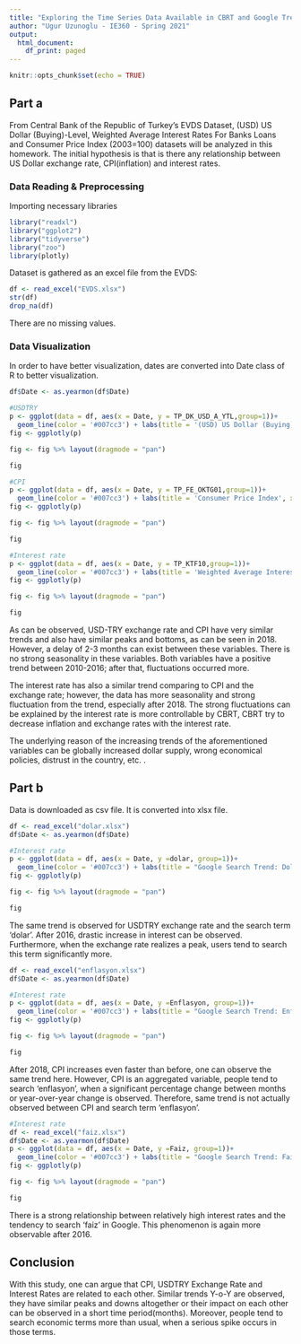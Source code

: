 ```yaml
---
title: "Exploring the Time Series Data Available in CBRT and Google Trends"
author: "Ugur Uzunoglu - IE360 - Spring 2021"
output:
  html_document:
    df_print: paged
---
```


```r
knitr::opts_chunk$set(echo = TRUE)
```

## Part a

From Central Bank of the Republic of Turkey's EVDS Dataset, (USD) US Dollar (Buying)-Level, Weighted Average Interest Rates For Banks Loans and Consumer Price Index (2003=100) datasets will be analyzed in this homework. The initial hypothesis is that is there any relationship between US Dollar exchange rate, CPI(inflation) and interest rates. 

### Data Reading & Preprocessing
Importing necessary libraries
```r
library("readxl")
library("ggplot2")
library("tidyverse")
library("zoo")
library(plotly)
```
Dataset is gathered as an excel file from the EVDS: 
```r
df <- read_excel("EVDS.xlsx")
str(df)
drop_na(df)
```
There are no missing values.

### Data Visualization
In order to have better visualization, dates are converted into Date class of R to better visualization.
```r
df$Date <- as.yearmon(df$Date)

#USDTRY
p <- ggplot(data = df, aes(x = Date, y = TP_DK_USD_A_YTL,group=1))+
  geom_line(color = '#007cc3') + labs(title = '(USD) US Dollar (Buying)-Level', x= "Date", y = "(USD) US Dollar (Buying)-Level") + theme(text=element_text(color="#004785"),axis.text=element_text(color="#004785"))
fig <- ggplotly(p)

fig <- fig %>% layout(dragmode = "pan")

fig

```
```r

#CPI
p <- ggplot(data = df, aes(x = Date, y = TP_FE_OKTG01,group=1))+
  geom_line(color = '#007cc3') + labs(title = 'Consumer Price Index', x= "Date", y = "Consumer Price Index(2003=100)") + theme(text=element_text(color="#004785"),axis.text=element_text(color="#004785"))
fig <- ggplotly(p)

fig <- fig %>% layout(dragmode = "pan")

fig

```

```r

#Interest rate
p <- ggplot(data = df, aes(x = Date, y = TP_KTF10,group=1))+
  geom_line(color = '#007cc3') + labs(title = 'Weighted Average Interest Rates For Banks Loans (Personal Use), TRY', x= "Date", y = "Interest Rate") + theme(text=element_text(color="#004785"),axis.text=element_text(color="#004785"))
fig <- ggplotly(p)

fig <- fig %>% layout(dragmode = "pan")

fig

```

As can be observed, USD-TRY exchange rate and CPI have very similar trends and also have similar peaks and bottoms, as can be seen in 2018. However, a delay of 2-3 months can exist between these variables. There is no strong seasonality in these variables. Both variables have a positive trend between 2010-2016; after that, fluctuations occurred more. 

The interest rate has also a similar trend comparing to CPI and the exchange rate; however, the data has more seasonality and strong fluctuation from the trend, especially after 2018. The strong fluctuations can be explained by the interest rate is more controllable by CBRT, CBRT try to decrease inflation and exchange rates with the interest rate.

The underlying reason of the increasing trends of the aforementioned variables can be globally increased dollar supply, wrong economical policies, distrust in the country, etc. . 

## Part b
Data is downloaded as csv file. It is converted into xlsx file.

```r

df <- read_excel("dolar.xlsx")
df$Date <- as.yearmon(df$Date)

#Interest rate
p <- ggplot(data = df, aes(x = Date, y =dolar, group=1))+
  geom_line(color = '#007cc3') + labs(title = "Google Search Trend: Dolar", x= "Date", y = "Interest Over Time") + theme(text=element_text(color="#004785"),axis.text=element_text(color="#004785"))
fig <- ggplotly(p)

fig <- fig %>% layout(dragmode = "pan")

fig

```
The same trend is observed for USDTRY exchange rate and the search term 'dolar'. After 2016, drastic increase in interest can be observed. Furthermore, when the exchange rate realizes a peak, users tend to search this term significantly more. 

```r

df <- read_excel("enflasyon.xlsx")
df$Date <- as.yearmon(df$Date)

#Interest rate
p <- ggplot(data = df, aes(x = Date, y =Enflasyon, group=1))+
  geom_line(color = '#007cc3') + labs(title = "Google Search Trend: Enflasyon", x= "Date", y = "Interest Over Time") + theme(text=element_text(color="#004785"),axis.text=element_text(color="#004785"))
fig <- ggplotly(p)

fig <- fig %>% layout(dragmode = "pan")

fig

```
After 2018, CPI increases even faster than before, one can observe the same trend here. However, CPI is an aggregated variable, people tend to search 'enflasyon', when a significant percentage change between months or year-over-year change is observed. Therefore, same trend is not actually observed between CPI and search term 'enflasyon'.
```r
#Interest rate
df <- read_excel("faiz.xlsx")
df$Date <- as.yearmon(df$Date)
p <- ggplot(data = df, aes(x = Date, y =Faiz, group=1))+
  geom_line(color = '#007cc3') + labs(title = "Google Search Trend: Faiz", x= "Date", y = "Interest Over Time") + theme(text=element_text(color="#004785"),axis.text=element_text(color="#004785"))
fig <- ggplotly(p)

fig <- fig %>% layout(dragmode = "pan")

fig

```
There is a strong relationship between relatively high interest rates and the tendency to search 'faiz' in Google. This phenomenon is again more observable after 2016.

## Conclusion
With this study, one can argue that CPI, USDTRY Exchange Rate and Interest Rates are related to each other. Similar trends Y-o-Y are observed, they have similar peaks and downs altogether or their impact on each other can be observed in a short time period(months). Moreover, people tend to search economic terms more than usual, when a serious spike occurs in those terms.

